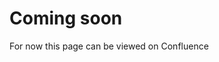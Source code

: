 

# Coming soon

For now this page can be viewed on <Link href="https://nidigitalsolutions.jira.com/wiki/spaces/NPP/pages/2354250013/Overview+Presets+-+Web+Documentation">Confluence</Link>
